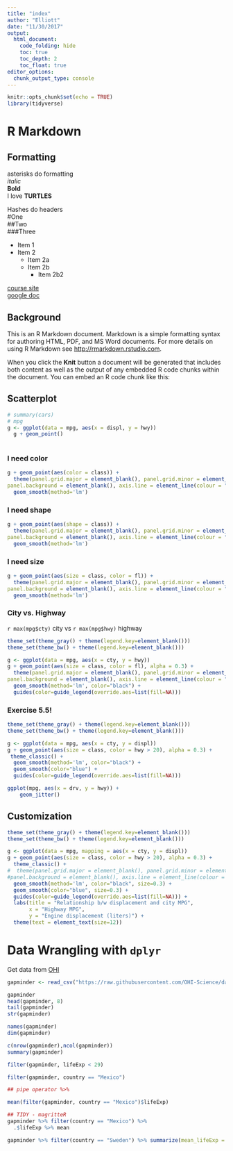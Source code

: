 ```yaml
---
title: "index"
author: "Elliott"
date: "11/30/2017"
output: 
  html_document:
    code_folding: hide
    toc: true
    toc_depth: 2
    toc_float: true
editor_options: 
  chunk_output_type: console
---
```


```r
knitr::opts_chunk$set(echo = TRUE)
library(tidyverse)

```

# R Markdown

## Formatting


asterisks do formatting  
*italic*  
**Bold**  
I love **TURTLES**  

Hashes do headers  
#One  
##Two  
###Three  

* Item 1
* Item 2
    + Item 2a
    + Item 2b
        + Item 2b2
    
[course site](https://jules32.github.io/2017-11-30-MBARI/)  
[google doc](https://docs.google.com/document/d/1TuWsaA3312CaLWZ2lEG_fAl0Sdk6ApRYvxUSvRhh2lg/edit)

## Background
This is an R Markdown document. Markdown is a simple formatting syntax for authoring HTML, PDF, and MS Word documents. For more details on using R Markdown see <http://rmarkdown.rstudio.com>.

When you click the **Knit** button a document will be generated that includes both content as well as the output of any embedded R code chunks within the document. You can embed an R code chunk like this:

## Scatterplot  
```r
# summary(cars)
# mpg
g <- ggplot(data = mpg, aes(x = displ, y = hwy))
  g + geom_point()
  
```


### I need color

```r

g + geom_point(aes(color = class)) + 
  theme(panel.grid.major = element_blank(), panel.grid.minor = element_blank(),
panel.background = element_blank(), axis.line = element_line(colour = "black")) + 
  geom_smooth(method='lm')


```
### I need shape

```r

g + geom_point(aes(shape = class)) + 
  theme(panel.grid.major = element_blank(), panel.grid.minor = element_blank(),
panel.background = element_blank(), axis.line = element_line(colour = "black")) + 
  geom_smooth(method='lm')


```

### I need size

```r

g + geom_point(aes(size = class, color = fl)) + 
  theme(panel.grid.major = element_blank(), panel.grid.minor = element_blank(),
panel.background = element_blank(), axis.line = element_line(colour = "black")) + 
  geom_smooth(method='lm')


```

### City vs. Highway 
`r max(mpg$cty)` city vs `r max(mpg$hwy)` highway

```r

theme_set(theme_gray() + theme(legend.key=element_blank()))
theme_set(theme_bw() + theme(legend.key=element_blank())) 

g <- ggplot(data = mpg, aes(x = cty, y = hwy))
g + geom_point(aes(size = class, color = fl), alpha = 0.3) + 
  theme(panel.grid.major = element_blank(), panel.grid.minor = element_blank(),
panel.background = element_blank(), axis.line = element_line(colour = "black")) + 
  geom_smooth(method='lm', color="black") + 
  guides(color=guide_legend(override.aes=list(fill=NA)))


```


### Exercise 5.5! 

```r

theme_set(theme_gray() + theme(legend.key=element_blank()))
theme_set(theme_bw() + theme(legend.key=element_blank())) 

g <- ggplot(data = mpg, aes(x = cty, y = displ))
g + geom_point(aes(size = class, color = hwy > 20), alpha = 0.3) + 
 theme_classic() + 
  geom_smooth(method='lm', color="black") + 
  geom_smooth(color="blue") + 
  guides(color=guide_legend(override.aes=list(fill=NA)))


```

```r
ggplot(mpg, aes(x = drv, y = hwy)) +
    geom_jitter()
```

## Customization

```r

theme_set(theme_gray() + theme(legend.key=element_blank()))
theme_set(theme_bw() + theme(legend.key=element_blank())) 

g <- ggplot(data = mpg, mapping = aes(x = cty, y = displ))
g + geom_point(aes(size = class, color = hwy > 20), alpha = 0.3) + 
  theme_classic() +
#  theme(panel.grid.major = element_blank(), panel.grid.minor = element_blank(),
#panel.background = element_blank(), axis.line = element_line(colour = "black")) + 
  geom_smooth(method='lm', color="black", size=0.3) + 
  geom_smooth(color="blue", size=0.3) + 
  guides(color=guide_legend(override.aes=list(fill=NA))) +
  labs(title = "Relationship b/w displacement and city MPG", 
       x = "Highway MPG", 
       y = "Engine displacement (liters)") +
  theme(text = element_text(size=12))
```


# Data Wrangling with `dplyr`

Get data from [OHI](https://github.com/OHI-Science/data-science-training)

```r

gapminder <- read_csv("https://raw.githubusercontent.com/OHI-Science/data-science-training/master/data/gapminder.csv")

gapminder
head(gapminder, 8)
tail(gapminder)
str(gapminder)

names(gapminder)
dim(gapminder)

c(nrow(gapminder),ncol(gapminder))
summary(gapminder)

filter(gapminder, lifeExp < 29)

filter(gapminder, country == "Mexico")

## pipe operator %>% 

mean(filter(gapminder, country == "Mexico")$lifeExp)

## TIDY - magritteR
gapminder %>% filter(country == "Mexico") %>% 
  .$lifeExp %>% mean

gapminder %>% filter(country == "Sweden") %>% summarize(mean_lifeExp = mean(lifeExp))

```



